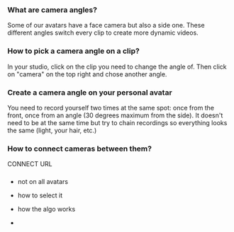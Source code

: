 ### What are camera angles?&#x20;

Some of our avatars have a face camera but also a side one. These different angles switch every clip to create more dynamic videos.&#x20;

### How to pick a camera angle on a clip?

In your studio, click on the clip you need to change the angle of. Then click on "camera" on the top right and chose another angle.&#x20;

### Create a camera angle on your personal avatar

You need to record yourself two times at the same spot: once from the front, once from an angle (30 degrees maximum from the side).&#x20;
It doesn't need to be at the same time but try to chain recordings so everything looks the same (light, your hair, etc.)

### How to connect cameras between them?

CONNECT URL&#x20;

### &#x20;

* not on all avatars

* how to select it

* how the algo works

*